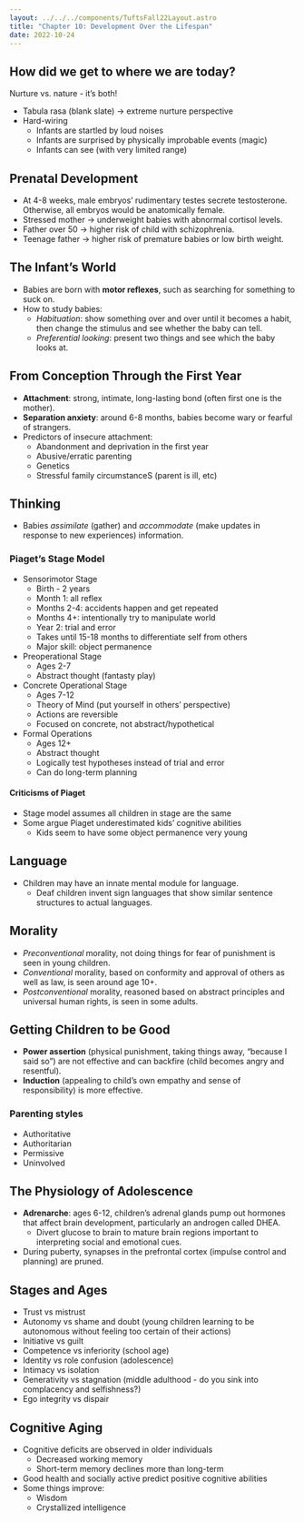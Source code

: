 ```yaml
---
layout: ../../../components/TuftsFall22Layout.astro
title: "Chapter 10: Development Over the Lifespan"
date: 2022-10-24
---
```


## How did we get to where we are today? 

Nurture vs. nature - it’s both! 

- Tabula rasa (blank slate) → extreme nurture perspective
- Hard-wiring
	- Infants are startled by loud noises
	- Infants are surprised by physically improbable events (magic)
	- Infants can see (with very limited range)

## Prenatal Development

- At 4-8 weeks, male embryos’ rudimentary testes secrete testosterone. Otherwise, all embryos would be anatomically female. 
- Stressed mother → underweight babies with abnormal cortisol levels. 
- Father over 50 → higher risk of child with schizophrenia. 
- Teenage father → higher risk of premature babies or low birth weight. 

## The Infant’s World

- Babies are born with **motor reflexes**, such as searching for something to suck on. 
- How to study babies:
	- *Habituation*: show something over and over until it becomes a habit, then change the stimulus and see whether the baby can tell. 
	- *Preferential looking*: present two things and see which the baby looks at. 


## From Conception Through the First Year

- **Attachment**: strong, intimate, long-lasting bond (often first one is the mother). 
- **Separation anxiety**: around 6-8 months, babies become wary or fearful of strangers. 
- Predictors of insecure attachment:
	- Abandonment and deprivation in the first year
	- Abusive/erratic parenting
	- Genetics
	- Stressful family circumstanceS (parent is ill, etc)


## Thinking

- Babies *assimilate* (gather) and *accommodate* (make updates in response to new experiences) information. 

### Piaget’s Stage Model

- Sensorimotor Stage
	- Birth - 2 years
	- Month 1: all reflex
	- Months 2-4: accidents happen and get repeated
	- Months 4+: intentionally try to manipulate world
	- Year 2: trial and error
	- Takes until 15-18 months to differentiate self from others
	- Major skill: object permanence
- Preoperational Stage
	- Ages 2-7
	- Abstract thought (fantasty play)
- Concrete Operational Stage
	- Ages 7-12
	- Theory of Mind (put yourself in others’ perspective)
	- Actions are reversible
	- Focused on concrete, not abstract/hypothetical
- Formal Operations
	- Ages 12+
	- Abstract thought
	- Logically test hypotheses instead of trial and error
	- Can do long-term planning

#### Criticisms of Piaget

- Stage model assumes all children in stage are the same
- Some argue Piaget underestimated kids’ cognitive abilities
	- Kids seem to have some object permanence very young


## Language

- Children may have an innate mental module for language. 
	- Deaf children invent sign languages that show similar sentence structures to actual languages. 

## Morality

- *Preconventional* morality, not doing things for fear of punishment is seen in young children. 
- *Conventional* morality, based on conformity and approval of others as well as law, is seen around age 10+. 
- *Postconventional* morality, reasoned based on abstract principles and universal human rights, is seen in some adults. 


## Getting Children to be Good

- **Power assertion** (physical punishment, taking things away, “because I said so”) are not effective and can backfire (child becomes angry and resentful). 
- **Induction** (appealing to child’s own empathy and sense of responsibility) is more effective. 


### Parenting styles

- Authoritative
- Authoritarian
- Permissive
- Uninvolved


## The Physiology of Adolescence

- **Adrenarche**: ages 6-12, children’s adrenal glands pump out hormones that affect brain development, particularly an androgen called DHEA. 
	- Divert glucose to brain to mature brain regions important to interpreting social and emotional cues. 
- During puberty, synapses in the prefrontal cortex (impulse control and planning) are pruned. 


## Stages and Ages

- Trust vs mistrust
- Autonomy vs shame and doubt (young children learning to be autonomous without feeling too certain of their actions)
- Initiative vs guilt
- Competence vs inferiority (school age)
- Identity vs role confusion (adolescence)
- Intimacy vs isolation
- Generativity vs stagnation (middle adulthood - do you sink into complacency and selfishness?)
- Ego integrity vs dispair


## Cognitive Aging

- Cognitive deficits are observed in older individuals
	- Decreased working memory
	- Short-term memory declines more than long-term
- Good health and socially active predict positive cognitive abilities
- Some things improve:
	- Wisdom
	- Crystallized intelligence